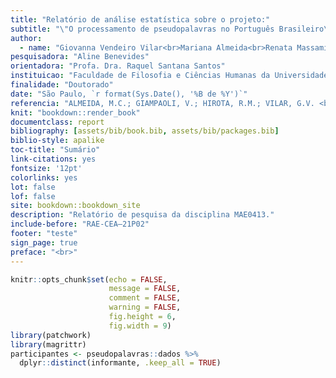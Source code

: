 ```yaml
---
title: "Relatório de análise estatística sobre o projeto:"
subtitle: "\"O processamento de pseudopalavras no Português Brasileiro\""
author: 
  - name: "Giovanna Vendeiro Vilar<br>Mariana Almeida<br>Renata Massami Hirota<br>Viviana Giampaoli"
pesquisadora: "Aline Benevides"
orientadora: "Profa. Dra. Raquel Santana Santos"
instituicao: "Faculdade de Filosofia e Ciências Humanas da Universidade de São Paulo"
finalidade: "Doutorado"
date: "São Paulo, `r format(Sys.Date(), '%B de %Y')`"
referencia: "ALMEIDA, M.C.; GIAMPAOLI, V.; HIROTA, R.M.; VILAR, G.V. <b>Relatório de análise estatística sobre o projeto: \"O processamento de pseudopalavras no Português Brasileiro\"</b>. São Paulo, IME-USP, ano. (RAE–CEA-21P02)"
knit: "bookdown::render_book"
documentclass: report
bibliography: [assets/bib/book.bib, assets/bib/packages.bib]
biblio-style: apalike
toc-title: "Sumário"
link-citations: yes
fontsize: '12pt'
colorlinks: yes 
lot: false
lof: false
site: bookdown::bookdown_site
description: "Relatório de pesquisa da disciplina MAE0413."
include-before: "RAE-CEA–21P02"
footer: "teste"
sign_page: true
preface: "<br>"
---
```


```r
knitr::opts_chunk$set(echo = FALSE, 
                      message = FALSE, 
                      comment = FALSE, 
                      warning = FALSE, 
                      fig.height = 6, 
                      fig.width = 9)
library(patchwork)
library(magrittr)
participantes <- pseudopalavras::dados %>% 
  dplyr::distinct(informante, .keep_all = TRUE) 
```




<!-- # Sobre este documento {-} -->

<!-- Este relatório foi produzido em *RMarkdown*, utilizando o software estatístico R na versão `r paste(version$major, version$minor, sep = ".")`. -->
